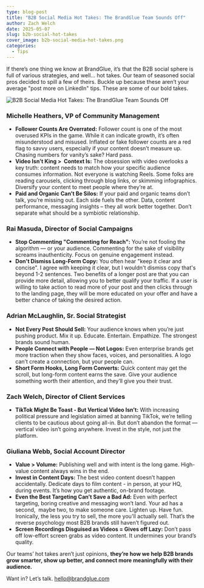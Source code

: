 ```yaml
---
type: blog-post
title: "B2B Social Media Hot Takes: The BrandGlue Team Sounds Off"
author: Zach Welch
date: 2025-05-07
slug: b2b-social-hot-takes
cover_image: b2b-social-media-hot-takes.png
categories:
  - Tips
---
```

If there’s one thing we know at BrandGlue, it’s that the B2B social sphere is full of various strategies, and well… hot takes. Our team of seasoned social pros decided to spill a few of theirs. Buckle up because these aren’t your average "post more on LinkedIn" tips. These are some of our bold takes.

![B2B Social Media Hot Takes: The BrandGlue Team Sounds Off](b2b-social-media-hot-takes.png)

### Michelle Heathers, VP of Community Management

* **Follower Counts Are Overrated:** Follower count is one of the most overused KPIs in the game. While it can indicate growth, it’s often misunderstood and misused. Inflated or fake follower counts are a red flag to savvy users, especially if your content doesn’t measure up. Chasing numbers for vanity’s sake? Hard pass.
* **Video Isn't King >  Context Is:** The obsession with video overlooks a key truth: content needs to match how your specific audience consumes information. Not everyone is watching Reels. Some folks are reading carousels, clicking through blog links, or skimming infographics. Diversify your content to meet people where they’re at.
* **Paid and Organic Can’t Be Silos:** If your paid and organic teams don’t talk, you’re missing out. Each side fuels the other. Data, content performance, messaging insights – they all work better together. Don’t separate what should be a symbiotic relationship.

### **Rai Masuda, Director of Social Campaigns**

* **Stop Commenting "Commenting for Reach":** You’re not fooling the algorithm — or your audience. Commenting for the sake of visibility screams inauthenticity. Focus on genuine engagement instead.
* **Don't Dismiss Long-Form Copy:** You often hear "keep it clear and concise". I agree with keeping it clear, but I wouldn't dismiss copy that's beyond 1-2 sentences. Two benefits of a longer post are that you can provide more detail, allowing you to better qualify your traffic. If a user is willing to take action to read more of your post and then clicks through to the landing page, they will be more educated on your offer and have a better chance of taking the desired action.

### Adrian McLaughlin, Sr. Social Strategist

* **Not Every Post Should Sell:** Your audience knows when you’re just pushing product. Mix it up. Educate. Entertain. Empathize. The strongest brands sound human.
* **People Connect with People — Not Logos:** Even enterprise brands get more traction when they show faces, voices, and personalities. A logo can’t create a connection, but your people can.
* **Short Form Hooks, Long Form Converts:** Quick content may get the scroll, but long-form content earns the save. Give your audience something worth their attention, and they’ll give you their trust.

### Zach Welch, Director of Client Services

* **TikTok Might Be Toast - But Vertical Video Isn’t:** With increasing political pressure and legislation aimed at banning TikTok, we’re telling clients to be cautious about going all-in. But don’t abandon the format — vertical video isn’t going anywhere. Invest in the style, not just the platform.

### Giuliana Webb, Social Account Director

* **Value > Volume:** Publishing well and with intent is the long game. High-value content always wins in the end.
* **Invest in Content Days:** The best video content doesn’t happen accidentally. Dedicate days to film content - in person, at your HQ, during events. It’s how you get authentic, on-brand footage.
* **Even the Best Targeting Can’t Save a Bad Ad:** Even with perfect targeting, boring creative and messaging won’t land. Your ad has a second,  maybe two, to make someone care. Lighten up. Have fun. Ironically, the less you try to sell, the more you'll actually sell. That’s the reverse psychology most B2B brands still haven’t figured out.
* **Screen Recordings Disguised as Videos = Gives off Lazy:** Don’t pass off low-effort screen grabs as video content. It undermines your brand’s quality.

Our teams’ hot takes aren’t just opinions, **they’re how we help B2B brands grow smarter, show up better, and connect more meaningfully with their audience.** 

Want in? Let’s talk. hello@brandglue.com